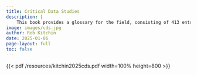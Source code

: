 ```yaml
---
title: Critical Data Studies
description: |
    This book provides a glossary for the field, consisting of 413 entries about key terms. Each entry sets out a definition, a descriptive overview, and further reading. The text is designed to be a pedagogic resource that enables students and researchers to look up terms that might be used in the classroom or in publications but in a way shorn of a detailed explanation of their meaning, and to act as a guide for discovering ideas, concepts, and methods that might be of value in their studies and analysis. Taken from <a href="https://datastories.maynoothuniversity.ie/?p=602">https://datastories.maynoothuniversity.ie</a>.
image: images/cds.jpg
author: Rob Kitchin
date: 2025-01-06
page-layout: full
toc: false
---
```


{{< pdf /resources/kitchin2025cds.pdf width=100% height=800 >}}